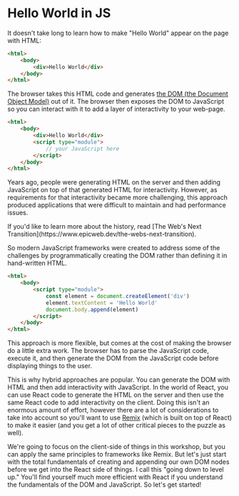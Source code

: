 # Hello World in JS

It doesn't take long to learn how to make "Hello World" appear on the page with
HTML:

```html
<html>
	<body>
		<div>Hello World</div>
	</body>
</html>
```

The browser takes this HTML code and generates
[the DOM (the Document Object Model)](https://developer.mozilla.org/en-US/docs/Web/API/Document_Object_Model/Introduction)
out of it. The browser then exposes the DOM to JavaScript so you can interact
with it to add a layer of interactivity to your web-page.

```html
<html>
	<body>
		<div>Hello World</div>
		<script type="module">
			// your JavaScript here
		</script>
	</body>
</html>
```

Years ago, people were generating HTML on the server and then adding JavaScript
on top of that generated HTML for interactivity. However, as requirements for
that interactivity became more challenging, this approach produced applications
that were difficult to maintain and had performance issues.

<callout-info class="aside">
	If you'd like to learn more about the history, read [The Web's Next
	Transition](https://www.epicweb.dev/the-webs-next-transition).
</callout-info>

So modern JavaScript frameworks were created to address some of the challenges
by programmatically creating the DOM rather than defining it in hand-written
HTML.

```html
<html>
	<body>
		<script type="module">
			const element = document.createElement('div')
			element.textContent = 'Hello World'
			document.body.append(element)
		</script>
	</body>
</html>
```

This approach is more flexible, but comes at the cost of making the browser do
a little extra work. The browser has to parse the JavaScript code, execute it,
and then generate the DOM from the JavaScript code before displaying things to
the user.

This is why hybrid approaches are popular. You can generate the DOM with HTML
and then add interactivity with JavaScript. In the world of React, you can use
React code to generate the HTML on the server and then use the same React code
to add interactivity on the client. Doing this isn't an enormous amount of
effort, however there are a lot of considerations to take into account so you'll
want to use [Remix](https://remix.run) (which is built on top of React) to make
it easier (and you get a lot of other critical pieces to the puzzle as well).

We're going to focus on the client-side of things in this workshop, but you can
apply the same principles to frameworks like Remix. But let's just start with
the total fundamentals of creating and appending our own DOM nodes before we
get into the React side of things. I call this "going down to level up." You'll
find yourself much more efficient with React if you understand the fundamentals
of the DOM and JavaScript. So let's get started!

